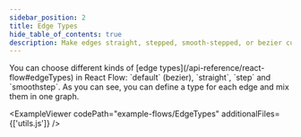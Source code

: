 ```yaml
---
sidebar_position: 2
title: Edge Types
hide_table_of_contents: true
description: Make edges straight, stepped, smooth-stepped, or bezier curved
---
```



<ExampleLayout>
You can choose different kinds of [edge types](/api-reference/react-flow#edgeTypes) in React Flow: `default` (bezier), `straight`, `step` and `smoothstep`. As you can see, you can define a type for each edge and mix them in one graph.

<ExampleViewer codePath="example-flows/EdgeTypes" additionalFiles={['utils.js']} />
</ExampleLayout>

